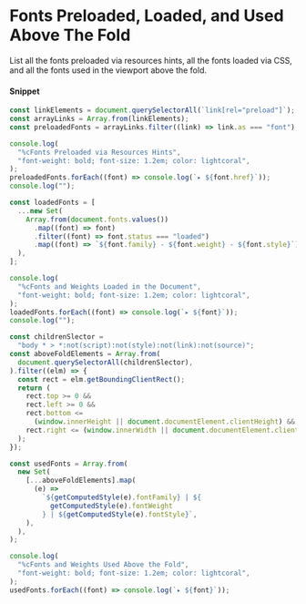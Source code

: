 # Fonts Preloaded, Loaded, and Used Above The Fold

List all the fonts preloaded via resources hints, all the fonts loaded via CSS, and all the fonts used in the viewport above the fold.

#### Snippet

```js copy
const linkElements = document.querySelectorAll(`link[rel="preload"]`);
const arrayLinks = Array.from(linkElements);
const preloadedFonts = arrayLinks.filter((link) => link.as === "font");

console.log(
  "%cFonts Preloaded via Resources Hints",
  "font-weight: bold; font-size: 1.2em; color: lightcoral",
);
preloadedFonts.forEach((font) => console.log(`▸ ${font.href}`));
console.log("");

const loadedFonts = [
  ...new Set(
    Array.from(document.fonts.values())
      .map((font) => font)
      .filter((font) => font.status === "loaded")
      .map((font) => `${font.family} - ${font.weight} - ${font.style}`),
  ),
];

console.log(
  "%cFonts and Weights Loaded in the Document",
  "font-weight: bold; font-size: 1.2em; color: lightcoral",
);
loadedFonts.forEach((font) => console.log(`▸ ${font}`));
console.log("");

const childrenSlector =
  "body * > *:not(script):not(style):not(link):not(source)";
const aboveFoldElements = Array.from(
  document.querySelectorAll(childrenSlector),
).filter((elm) => {
  const rect = elm.getBoundingClientRect();
  return (
    rect.top >= 0 &&
    rect.left >= 0 &&
    rect.bottom <=
      (window.innerHeight || document.documentElement.clientHeight) &&
    rect.right <= (window.innerWidth || document.documentElement.clientWidth)
  );
});

const usedFonts = Array.from(
  new Set(
    [...aboveFoldElements].map(
      (e) =>
        `${getComputedStyle(e).fontFamily} | ${
          getComputedStyle(e).fontWeight
        } | ${getComputedStyle(e).fontStyle}`,
    ),
  ),
);

console.log(
  "%cFonts and Weights Used Above the Fold",
  "font-weight: bold; font-size: 1.2em; color: lightcoral",
);
usedFonts.forEach((font) => console.log(`▸ ${font}`));
```
